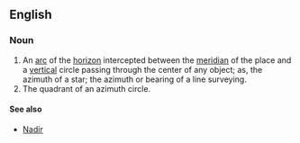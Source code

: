 ==English==

===Noun===
#An [[arc]] of the [[horizon]] intercepted between the [[meridian]] of the place and a [[vertical]] circle passing through the center of any object; as, the azimuth of a star; the azimuth or bearing of a line surveying.
#The quadrant of an azimuth circle.

==== See also ====

* [[Nadir]]